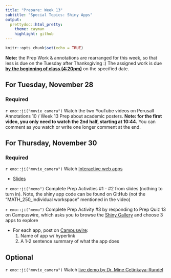 ```yaml
---
title: "Prepare: Week 13"
subtitle: "Special Topics: Shiny Apps"
output: 
  prettydoc::html_pretty:
    theme: cayman
    highlight: github
---
```


```r
knitr::opts_chunk$set(echo = TRUE)
```

**Note:** the Prep Work & annotations are rearranged for this week, so that less is due on the Tuesday after Thanksgiving :) The assigned work is due **<u>by the beginning of class (4:20pm)</u>** on the specified date.

## For Tuesday, November 28

### Required

`r emo::ji("movie_camera")` Watch the two YouTube videos on Perusall Annotations 10 / Week 13 Prep about academic posters. **Note: for the first video, you only need to watch the 2nd half, starting at 10:44.** You can comment as you watch or write one longer comment at the end. 

## For Thursday, November 30

### Required

`r emo::ji("movie_camera")` Watch [Interactive web apps](https://youtu.be/clz1QGGu4oY)

- [Slides](https://kgfitzgerald.github.io/APU_MATH_250/slides/36-shiny.html)

`r emo::ji("memo")` Complete Prep Activities #1 - #2 from slides (nothing to turn in). Note, the shiny app code can be found on GitHub (not the "MATH_250_individual workspace" mentioned in the video)

`r emo::ji("memo")` Complete Prep Activity #3 by responding to Prep Quiz 13 on Campuswire, which asks you to browse the [Shiny Gallery](https://shiny.rstudio.com/gallery/) and choose 3 apps to explore
  
  - For each app, post on [Campuswire](https://campuswire.com/c/G7C5D99E0/assignments/3):
    1. Name of app w/ hyperlink
    2. A 1-2 sentence summary of what the app does


## Optional 

`r emo::ji("movie_camera")` Watch [live demo by Dr. Mine Cetinkaya-Rundel](https://youtu.be/gXBEOFWrxsk)



